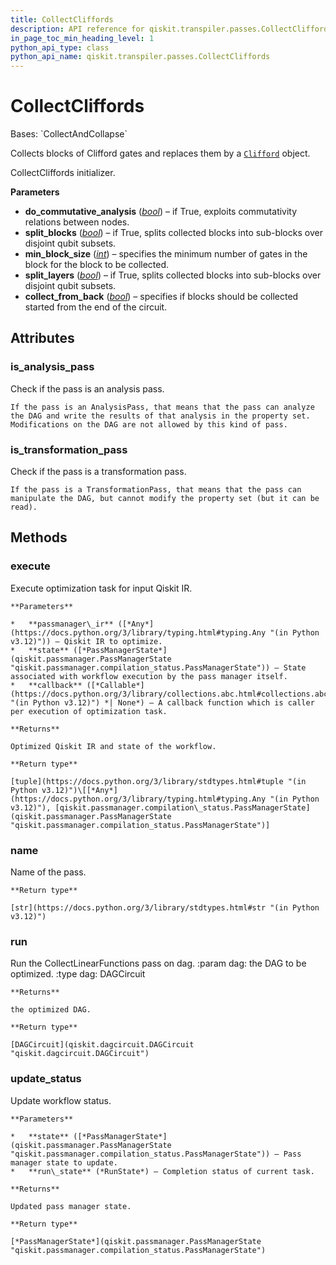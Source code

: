 ```yaml
---
title: CollectCliffords
description: API reference for qiskit.transpiler.passes.CollectCliffords
in_page_toc_min_heading_level: 1
python_api_type: class
python_api_name: qiskit.transpiler.passes.CollectCliffords
---
```


# CollectCliffords

<Class id="qiskit.transpiler.passes.CollectCliffords" isDedicatedPage={true} github="https://github.com/qiskit/qiskit/tree/stable/0.46/qiskit/transpiler/passes/optimization/collect_cliffords.py" signature="qiskit.transpiler.passes.CollectCliffords(*args, **kwargs)">
  Bases: `CollectAndCollapse`

  Collects blocks of Clifford gates and replaces them by a [`Clifford`](qiskit.quantum_info.Clifford "qiskit.quantum_info.Clifford") object.

  CollectCliffords initializer.

  **Parameters**

  *   **do\_commutative\_analysis** ([*bool*](https://docs.python.org/3/library/functions.html#bool "(in Python v3.12)")) – if True, exploits commutativity relations between nodes.
  *   **split\_blocks** ([*bool*](https://docs.python.org/3/library/functions.html#bool "(in Python v3.12)")) – if True, splits collected blocks into sub-blocks over disjoint qubit subsets.
  *   **min\_block\_size** ([*int*](https://docs.python.org/3/library/functions.html#int "(in Python v3.12)")) – specifies the minimum number of gates in the block for the block to be collected.
  *   **split\_layers** ([*bool*](https://docs.python.org/3/library/functions.html#bool "(in Python v3.12)")) – if True, splits collected blocks into sub-blocks over disjoint qubit subsets.
  *   **collect\_from\_back** ([*bool*](https://docs.python.org/3/library/functions.html#bool "(in Python v3.12)")) – specifies if blocks should be collected started from the end of the circuit.

  ## Attributes

  ### is\_analysis\_pass

  <Attribute id="qiskit.transpiler.passes.CollectCliffords.is_analysis_pass">
    Check if the pass is an analysis pass.

    If the pass is an AnalysisPass, that means that the pass can analyze the DAG and write the results of that analysis in the property set. Modifications on the DAG are not allowed by this kind of pass.
  </Attribute>

  ### is\_transformation\_pass

  <Attribute id="qiskit.transpiler.passes.CollectCliffords.is_transformation_pass">
    Check if the pass is a transformation pass.

    If the pass is a TransformationPass, that means that the pass can manipulate the DAG, but cannot modify the property set (but it can be read).
  </Attribute>

  ## Methods

  ### execute

  <Function id="qiskit.transpiler.passes.CollectCliffords.execute" signature="execute(passmanager_ir, state, callback=None)">
    Execute optimization task for input Qiskit IR.

    **Parameters**

    *   **passmanager\_ir** ([*Any*](https://docs.python.org/3/library/typing.html#typing.Any "(in Python v3.12)")) – Qiskit IR to optimize.
    *   **state** ([*PassManagerState*](qiskit.passmanager.PassManagerState "qiskit.passmanager.compilation_status.PassManagerState")) – State associated with workflow execution by the pass manager itself.
    *   **callback** ([*Callable*](https://docs.python.org/3/library/collections.abc.html#collections.abc.Callable "(in Python v3.12)") *| None*) – A callback function which is caller per execution of optimization task.

    **Returns**

    Optimized Qiskit IR and state of the workflow.

    **Return type**

    [tuple](https://docs.python.org/3/library/stdtypes.html#tuple "(in Python v3.12)")\[[*Any*](https://docs.python.org/3/library/typing.html#typing.Any "(in Python v3.12)"), [qiskit.passmanager.compilation\_status.PassManagerState](qiskit.passmanager.PassManagerState "qiskit.passmanager.compilation_status.PassManagerState")]
  </Function>

  ### name

  <Function id="qiskit.transpiler.passes.CollectCliffords.name" signature="name()">
    Name of the pass.

    **Return type**

    [str](https://docs.python.org/3/library/stdtypes.html#str "(in Python v3.12)")
  </Function>

  ### run

  <Function id="qiskit.transpiler.passes.CollectCliffords.run" signature="run(dag)">
    Run the CollectLinearFunctions pass on dag. :param dag: the DAG to be optimized. :type dag: DAGCircuit

    **Returns**

    the optimized DAG.

    **Return type**

    [DAGCircuit](qiskit.dagcircuit.DAGCircuit "qiskit.dagcircuit.DAGCircuit")
  </Function>

  ### update\_status

  <Function id="qiskit.transpiler.passes.CollectCliffords.update_status" signature="update_status(state, run_state)">
    Update workflow status.

    **Parameters**

    *   **state** ([*PassManagerState*](qiskit.passmanager.PassManagerState "qiskit.passmanager.compilation_status.PassManagerState")) – Pass manager state to update.
    *   **run\_state** (*RunState*) – Completion status of current task.

    **Returns**

    Updated pass manager state.

    **Return type**

    [*PassManagerState*](qiskit.passmanager.PassManagerState "qiskit.passmanager.compilation_status.PassManagerState")
  </Function>
</Class>

